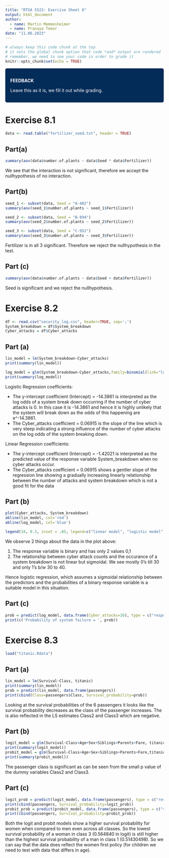 ```yaml
---
title: "RTSA SS23: Exercise Sheet 8"
output: html_document
author:
  - name: Martin Memmesheimer
  - name: Pranaya Tomar
date: "11.06.2023"
---
```


<!---------------- Some custom CSS. DO NOT CHANGE ANYTHING HERE --------------->
<style>

/*          this styles a box that we are going to use for feedback           */

.feedbackbox {
  padding: 1em;
  background: #042c58;
  color: white;
  border: 2px solid #042c58;  /* RPTU dunkelblau */
  border-radius: 5px;
}

</style>

```r
# always keep this code chunk at the top
# it sets the global chunk option that code *and* output are rendered
# remember, we need to see your code in order to grade it
knitr::opts_chunk$set(echo = TRUE)
```

::: {.feedbackbox}
**FEEDBACK**

Leave this as it is, we fill it out while grading.
:::

<!------------------------- now, your part starts ----------------------------->

# Exercise 8.1

```r
data <- read.table("fertilizer_seed.txt", header = TRUE)
```

## Part(a)

```r
summary(aov(data$number.of.plants ~ data$Seed * data$Fertilizer))
```

We see that the interaction is not significant, therefore we accept the nullhypothesis of no interaction.

## Part(b)

```r

seed_1 <- subset(data, Seed = "A-402")
summary(aov(seed_1$number.of.plants ~ seed_1$Fertilizer))

seed_2 <- subset(data, Seed = "B-894")
summary(aov(seed_2$number.of.plants ~ seed_2$Fertilizer))

seed_3 <- subset(data, Seed = "C-952")
summary(aov(seed_3$number.of.plants ~ seed_3$Fertilizer))
```

Fertilizer is in all 3 significant. Therefore we reject the nullhypothesis in the test.

## Part (c)

```r
summary(aov(data$number.of.plants ~ data$Seed + data$Fertilizer))
```

Seed is significant and we reject the nullhypothesis.

<!------ please separate different exercises with a line ---------------------->

# Exercise 8.2
```r
df <- read.csv("security_log.csv", header=TRUE, sep=';')
System_breakdown = df$System_breakdown
Cyber_attacks = df$Cyber_attacks
```

## Part (a)
```r
lin_model = lm(System_breakdown~Cyber_attacks)
print(summary(lin_model))

log_model = glm(System_breakdown~Cyber_attacks,family=binomial(link="logit"))
print(summary(log_model))

```

Logistic Regression coefficients:

- The y-intercept coefficient (Intercept) = -14.3861 is interpreted as the log odds of a system break down occurring if the number of cyber attacks is 0. In this case it is -14.3861 and hence it is highly unlikely that the system will break down as the odds of this happening are e^-14.3861.
- The Cyber_attacks coefficient = 0.06915 is the slope of the line which is very steep indicating a strong influence of the number of cyber attacks on the log odds of the system breaking down.

Linear Regression coefficients:

- The y-intercept coefficient (Intercept) = -1.42021 is interpreted as the predicted value of the response variable System_breakdown when no cyber attacks occur.
- The Cyber_attacks coefficient = 0.06915 shows a gentler slope of the regression line showing a gradually increasing linearly relationship between the number of attacks and system breakdown which is not a good fit for the data

## Part (b)
```r
plot(Cyber_attacks, System_breakdown)
abline(lin_model, col='red')
abline(log_model, col='blue')

legend(34, 0.3, inset = .05, legend=c("linear model", "logistic model"), col=c("red","blue"), lty=c(1,1), title="Legend")
```

We observe 2 things about the data in the plot above:

1. The response variable is binary and has only 2 values 0,1
2. The relationship between cyber attack counts and the occurance of a system breakdown is not linear but sigmoidal. We see mostly 0's till 30 and only 1's b/w 30 to 40.

Hence logistic regression, which assumes a sigmoidal relationship between the predictors and the probabilities of a binary response variable is a suitable model in this situation.

## Part (c)
```r
prob = predict(log_model, data.frame(Cyber_attacks=26), type = c("response"))
print(c('Probability of system failure = ', prob))
```

<!------ please separate different exercises with a line ---------------------->

# Exercise 8.3

```r
load("titanic.Rdata")
```

## Part (a)
```r
lin_model = lm(Survival~Class, titanic)
print(summary(lin_model))
prob = predict(lin_model, data.frame(passengers))
print(cbind(Class=passengers$Class, Survival_probability=prob))
```

Looking at the survival probabilities of the 6 passengers it looks like the survival probability decreases as the class of the passenger increases.
The is also reflected in the LS estimates Class2 and Class3 which are negative.

## Part (b)
```r
logit_model = glm(Survival~Class+Age+Sex+Siblings+Parents+Fare, titanic, family=binomial(link="logit"))
print(summary(logit_model))
probit_model = glm(Survival~Class+Age+Sex+Siblings+Parents+Fare,titanic, family=binomial(link="probit"))
print(summary(probit_model))
```
The passenger class is significant as can be seen from the small p value of the dummy variables Class2 and Class3.

## Part (c)
```r
logit_prob = predict(logit_model, data.frame(passengers), type = c("response"))
print(cbind(passengers, Survival_probability=logit_prob))
probit_prob = predict(probit_model, data.frame(passengers), type = c("response"))
print(cbind(passengers, Survival_probability=probit_prob))
```
Both the logit and probit models show a higher survival probability for women when compared to men even across all classes. So the lowest survival probability of a woman in class 3 (0.564840 in logit) is still higher than the highest survival probability of a man in class 1 (0.51430498). So we can say that the data does reflect the women first policy (for children we need to test with data that differs in age).

<!------ please separate different exercises with a line ---------------------->
